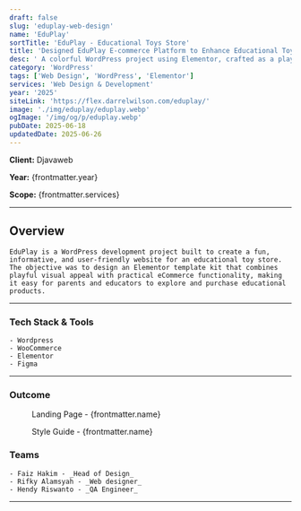 ```yaml
---
draft: false
slug: 'eduplay-web-design'
name: 'EduPlay'
sortTitle: 'EduPlay - Educational Toys Store'
title: 'Designed EduPlay E-commerce Platform to Enhance Educational Toy Discovery'
desc: ' A colorful WordPress project using Elementor, crafted as a playful and structured template kit for educational toy stores with easy shopping navigation.'
category: 'WordPress'
tags: ['Web Design', 'WordPress', 'Elementor']
services: 'Web Design & Development'
year: '2025'
siteLink: 'https://flex.darrelwilson.com/eduplay/'
image: './img/eduplay/eduplay.webp'
ogImage: '/img/og/p/eduplay.webp'
pubDate: 2025-06-18
updatedDate: 2025-06-26
---
```



**Client:** Djavaweb

**Year:** {frontmatter.year}

**Scope:** {frontmatter.services}

---

## Overview

    EduPlay is a WordPress development project built to create a fun, informative, and user-friendly website for an educational toy store. The objective was to design an Elementor template kit that combines playful visual appeal with practical eCommerce functionality, making it easy for parents and educators to explore and purchase educational products.

---

### Tech Stack & Tools

    - Wordpress
    - WooCommerce
    - Elementor
    - Figma

---

### Outcome

<figure>
  <Picture src={landingPage} alt='high fidelity design' formats={['avif', 'webp']} />
  <figcaption class='text-center'>Landing Page - {frontmatter.name}</figcaption>
</figure>

<figure>
  <Picture src={styleGuide} alt='high fidelity design' formats={['avif', 'webp']} />
  <figcaption class='text-center'>Style Guide - {frontmatter.name}</figcaption>
</figure>

### Teams

    - Faiz Hakim - _Head of Design_
    - Rifky Alamsyah - _Web designer_
    - Hendy Riswanto - _QA Engineer_

---
